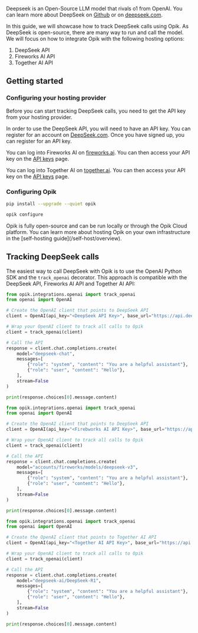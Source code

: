 Deepseek is an Open-Source LLM model that rivals o1 from OpenAI. You can learn more about DeepSeek on [Github](https://github.com/deepseek-ai/DeepSeek-R1) or
on [deepseek.com](https://www.deepseek.com/).

In this guide, we will showcase how to track DeepSeek calls using Opik. As DeepSeek is open-source, there are many way to run and call the model. We will focus on how to integrate Opik with the following hosting options:

1. DeepSeek API
2. Fireworks AI API
3. Together AI API

## Getting started

### Configuring your hosting provider

Before you can start tracking DeepSeek calls, you need to get the API key from your hosting provider.

<Tabs>
    <Tab value="DeepSeek API" title="DeepSeek API">

In order to use the DeepSeek API, you will need to have an API key. You can register for an account on [DeepSeek.com](https://chat.deepseek.com/sign_up).
Once you have signed up, you can register for an API key.

</Tab>
<Tab value="Fireworks AI API" title="Fireworks AI API">

You can log into Fireworks AI on [fireworks.ai](https://fireworks.ai/). You can then access your API key on the [API keys](https://fireworks.ai/account/api-keys) page.

</Tab>
<Tab value="Together AI API" title="Together AI API">

You can log into Together AI on [together.ai](https://together.ai/). You can then access your API key on the [API keys](https://api.together.ai/settings/api-keys) page.

</Tab>
</Tabs>

### Configuring Opik

```bash
pip install --upgrade --quiet opik

opik configure
```

<Tip>
  Opik is fully open-source and can be run locally or through the Opik Cloud platform. You can learn more about hosting
  Opik on your own infrastructure in the [self-hosting guide](/self-host/overview).
</Tip>

## Tracking DeepSeek calls

The easiest way to call DeepSeek with Opik is to use the OpenAI Python SDK and the `track_openai` decorator. This approach is compatible with the DeepSeek API, Fireworks AI API and Together AI API:

<Tabs>
    <Tab value="DeepSeek API" title="DeepSeek API">

```python
from opik.integrations.openai import track_openai
from openai import OpenAI

# Create the OpenAI client that points to DeepSeek API
client = OpenAI(api_key="<DeepSeek API Key>", base_url="https://api.deepseek.com")

# Wrap your OpenAI client to track all calls to Opik
client = track_openai(client)

# Call the API
response = client.chat.completions.create(
    model="deepseek-chat",
    messages=[
        {"role": "system", "content": "You are a helpful assistant"},
        {"role": "user", "content": "Hello"},
    ],
    stream=False
)

print(response.choices[0].message.content)
```

</Tab>
<Tab value="Fireworks AI API" title="Fireworks AI API">

```python
from opik.integrations.openai import track_openai
from openai import OpenAI

# Create the OpenAI client that points to DeepSeek API
client = OpenAI(api_key="<Firebworks AI API Key>", base_url="https://api.fireworks.ai/inference/v1")

# Wrap your OpenAI client to track all calls to Opik
client = track_openai(client)

# Call the API
response = client.chat.completions.create(
    model="accounts/fireworks/models/deepseek-v3",
    messages=[
        {"role": "system", "content": "You are a helpful assistant"},
        {"role": "user", "content": "Hello"},
    ],
    stream=False
)

print(response.choices[0].message.content)
```

</Tab>
<Tab value="Together AI API" title="Together AI API">

```python
from opik.integrations.openai import track_openai
from openai import OpenAI

# Create the OpenAI client that points to Together AI API
client = OpenAI(api_key="<Together AI API Key>", base_url="https://api.together.xyz/v1")

# Wrap your OpenAI client to track all calls to Opik
client = track_openai(client)

# Call the API
response = client.chat.completions.create(
    model="deepseek-ai/DeepSeek-R1",
    messages=[
        {"role": "system", "content": "You are a helpful assistant"},
        {"role": "user", "content": "Hello"},
    ],
    stream=False
)

print(response.choices[0].message.content)
```

</Tab>
</Tabs>

